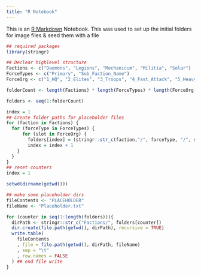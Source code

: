 ```yaml
---
title: "R Notebook"
---
```


This is an [R Markdown](http://rmarkdown.rstudio.com) Notebook. This was used to set up the initial folders for image files & seed them with a file

```r
## required packages
library(stringr)
```

```r
## Declear highlevel structure
Factions <- c("Daemons", "Legions", "Mechanicum", "Militia", "Solar")
ForceTypes <- c("Primary", "Sub_Faction_Name")
ForceOrg <- c("1_HQ", "2_Elites", "3_Troops", "4_Fast_Attack", "5_Heavy_Support", "6_Lords_of_War", "7_Dedicated_Transport", "8_Body_Guard")

folderCount <- length(Factions) * length(ForceTypes) * length(ForceOrg)

folders <- seq(1:folderCount)
```

```r
index = 1
## Create folder paths for placeholder files
for (faction in Factions) {
  for (forceType in ForceTypes) {
      for (slot in ForceOrg) {
        folders[index] = (stringr::str_c(faction,"/", forceType, "/", slot))
        index = index + 1
    }
  }
}
## reset counters 
index = 1

```


``` r
setwd(dirname(getwd()))

## make some placeholder dirs
fileContents <- "PLACEHOLDER"
fileName <- "Placeholder.txt"

for (counter in seq(1:length(folders))){
  dirPath <- stringr::str_c("Factions/", folders[counter])
  dir.create(file.path(getwd(), dirPath), recursive = TRUE)
  write.table(
    fileContents
    , file = file.path(getwd(), dirPath, fileName)
    , sep = "\t"
    , row.names = FALSE
  ) ## end file write
} 

```